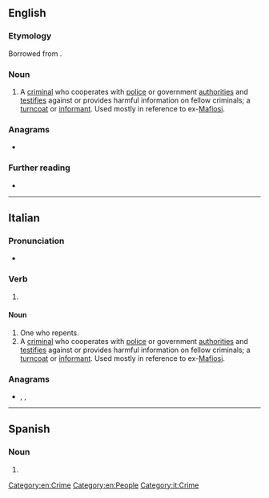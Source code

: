 ==English==

===Etymology===
Borrowed from {{bor|en|it|pentito|gloss=repentant}}.

===Noun===
{{en-noun|pentiti}}

# A [[criminal]] who cooperates with [[police]] or government [[authorities]] and [[testifies]] against or provides harmful information on fellow criminals; a [[turncoat]] or [[informant]]. Used mostly in reference to ex-[[Mafiosi]].

===Anagrams===
* {{anagrams|en|in petto|neti pot}}

===Further reading===
* {{pedia}}

[[Category:en:Crime]]
[[Category:en:People]]

----

==Italian==

===Pronunciation===
* {{rhymes|ito|lang=it}}

===Verb===
{{it-pp|pentit}}

# {{past participle of|pentirsi|lang=it|nocat=1}}

====Noun====
{{it-noun|m}}

# One who repents.
# A [[criminal]] who cooperates with [[police]] or government [[authorities]] and [[testifies]] against or provides harmful information on fellow criminals; a [[turncoat]] or [[informant]]. Used mostly in reference to ex-[[Mafiosi]].

===Anagrams===
* {{l|it|pettino}}, {{l|it|pettinò}}, {{l|it|potenti}}

[[Category:it:Crime]]

----

==Spanish==

===Noun===
{{es-noun|m}}

# {{l|en|pentito}}